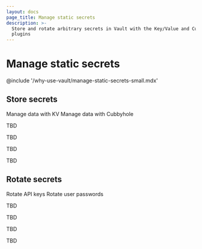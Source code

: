 ```yaml
---
layout: docs
page_title: Manage static secrets
description: >-
  Store and rotate arbitrary secrets in Vault with the Key/Value and Cubbyhole
  plugins
---
```


# Manage static secrets

@include '/why-use-vault/manage-static-secrets-small.mdx' 


## Store secrets

Manage data with KV
Manage data with Cubbyhole

<Tabs>
<Tab heading="Key concepts" group="concept">

TBD

</Tab>
<Tab heading="Guides" group="guides">

TBD

</Tab>
<Tab heading="Tutorials" group="tutorials">

TBD

</Tab>
<Tab heading="References" group="reference">

TBD

</Tab>
</Tabs>

## Rotate secrets

Rotate API keys
Rotate user passwords

<Tabs>
<Tab heading="Key concepts" group="concept">

TBD

</Tab>
<Tab heading="Guides" group="guides">

TBD

</Tab>
<Tab heading="Tutorials" group="tutorials">

TBD

</Tab>
<Tab heading="References" group="reference">

TBD

</Tab>
</Tabs>